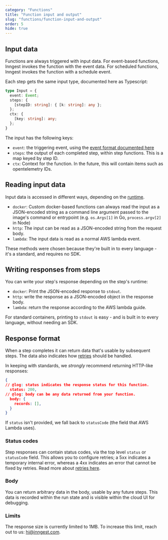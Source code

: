 ```yaml
---
category: "Functions"
title: "Function input and output"
slug: "functions/function-input-and-output"
order: 5
hide: true
---
```


## Input data

Functions are always triggered with input data.  For event-based functions, Inngest invokes the function with the event data.  For scheduled functions, Inngest invokes the function with a schedule event.

Each step gets the same input type, documented here as Typescript:

```typescript twoslash
type Input = {
  event: Event;
  steps: {
    [stepID: string]: { [k: string]: any };
  };
  ctx: {
    [key: string]: any;
  };
}
```

The input has the following keys:

- `event`: the triggering event, using the [event format documented here](/docs/event-format-and-structure)
- `steps`: the output of each completed step, within step functions.  This is a map keyed by step ID.
- `ctx`: Context for the function.  In the future, this will contain items such as opentelemetry IDs.

## Reading input data

Input data is accessed in different ways, depending on the [runtime](/docs/functions/inngest-json-configuration#runtimes).

- `docker`: Custom docker-based functions can always read the input as a JSON-encoded string as a command line argument passed to the image's command or entrypoint (e.g. `os.Args[1]` in Go, `process.argv[2]` in Node)
- `http`: The input can be read as a JSON-encoded string from the request body.
- `lambda`: The input data is read as a normal AWS lambda event.

These methods were chosen because they're built in to every language - it's a standard, and requires no SDK.

## Writing responses from steps

You can write your step's response depending on the step's runtime:

- `docker`: Print the JSON-encoded response to `stdout`.
- `http`: write the response as a JSON-encoded object in the response body.
- `lambda`: return the response according to the AWS lambda guide.

For standard containers, printing to `stdout` is easy - and is built in to every language, without needing an SDK.

## Response format

When a step completes it can return data that's usable by subsequent steps. The data also indicates how [retries](/docs/reference/functions/retries) should be handled.

In keeping with standards, we _strongly_ recommend returning HTTP-like responses:

```json twoslash
{
// @log: status indicates the response status for this function.
  status: 200,
// @log: body can be any data returned from your function.
  body: {
    records: [],
  }
}
```

If `status` isn't provided, we fall back to `statusCode` (the field that AWS Lambda uses).

### Status codes

Step responses can contain status codes, via the top level `status` or `statusCode` field.  This allows you to configure retries; a 5xx indicates a temporary internal error, whereas a 4xx indicates an error that cannot be fixed by retries. Read more about [retries here](/docs/reference/functions/retries).

### Body

You can return arbitrary data in the body, usable by any future steps.  This data is recorded
within the run state and is visible within the cloud UI for debugging.

### Limits

The response size is currently limited to 1MB.  To increase this limit, reach out to us:  hi@inngest.com.
